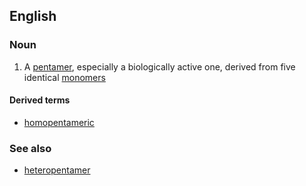 ==English==

===Noun===
{{en-noun}}

#{{chemistry|biochemistry}} A [[pentamer]], especially a biologically active one, derived from five identical [[monomer]]s

====Derived terms====
*[[homopentameric]]

===See also===
*[[heteropentamer]]